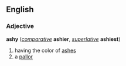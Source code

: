== English ==
=== Adjective ===
'''ashy''' (''[[comparative]]'' '''ashier''', ''[[superlative]]'' '''ashiest''')
# having the color of [[ashes]]
# a [[pallor]]